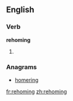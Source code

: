 ==English==

===Verb===
'''rehoming'''

# {{present participle of|[[rehome]]}}

===Anagrams===
* [[homering#English|homering]]

[[fr:rehoming]]
[[zh:rehoming]]